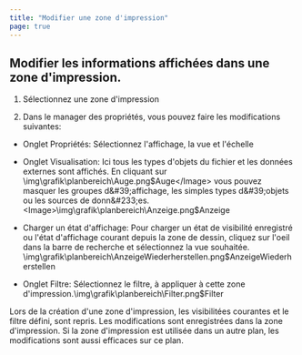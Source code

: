 ```yaml
---
title: "Modifier une zone d'impression"
page: true
---
```

## Modifier les informations affich&#233;es dans une zone d&#39;impression.


1.  S&#233;lectionnez une zone d&#39;impression

2.  Dans le manager des propri&#233;t&#233;s, vous pouvez faire les modifications suivantes:

- <Bold> Onglet Propri&#233;t&#233;s: </Bold>  S&#233;lectionnez l&#39;affichage, la vue et l&#39;&#233;chelle

- <Bold> Onglet Visualisation: </Bold>  Ici tous les types d&#39;objets du fichier et les donn&#233;es externes sont affich&#233;s. En cliquant sur<Image>\img\grafik\planbereich\Auge.png$Auge</Image> vous pouvez masquer les groupes d&#39;affichage, les simples types d&#39;objets ou les sources de donn&#233;es.<Image>\img\grafik\planbereich\Anzeige.png$Anzeige</Image>

- Charger un &#233;tat d&#39;affichage: Pour charger un &#233;tat de visibilit&#233; enregistr&#233; ou l&#39;&#233;tat d&#39;affichage courant depuis la zone de dessin, cliquez sur l&#39;oeil dans la barre de recherche et s&#233;lectionnez la vue souhait&#233;e.<Image>\img\grafik\planbereich\AnzeigeWiederherstellen.png$AnzeigeWiederherstellen</Image>

- <Bold> Onglet Filtre: </Bold>  S&#233;lectionnez le filtre, &#224; appliquer &#224; cette zone d&#39;impression.<Image>\img\grafik\planbereich\Filter.png$Filter</Image>

<Success>
Lors de la cr&#233;ation d&#39;une zone d&#39;impression, les visibilit&#233;es courantes et le filtre d&#233;fini, sont repris. 
</Success>

<Success>
Les modifications sont enregistr&#233;es dans la zone d&#39;impression. Si la zone d&#39;impression est utilis&#233;e dans un autre plan, les modifications sont aussi efficaces sur ce plan.
</Success>
